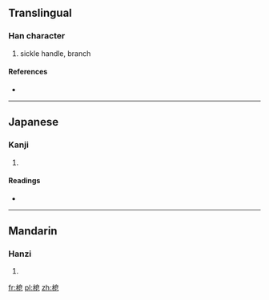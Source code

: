 ==Translingual==

===Han character===
{{Han char|rn=75|rad=木|as=07|sn=11|four=|canj=木竹日心 (DHAP)}}

# sickle handle, branch

====References====
* {{Han ref|kx=0528.200|dkj=14840|dj=0917.080|hdz=21216.050|uh=688E|ud=26766}}

----

==Japanese==

===Kanji===
{{ja-kanji|grade=|rs=木07}}

# {{defn|lang=ja|sort=木07}}

====Readings====
* {{ja-readings|on=[[おう]] (ō), [[ゆう]] (yū), [[よう]] (yō)|kun=[[かまのえ]] (kamanoe), [[えだ]] (eda)}}

----

==Mandarin==

===Hanzi===
{{cmn-hanzi|pin=[[āo]] ([[ao1]])|wg=ao<sup>1</sup>}}

# {{defn|lang=cmn|sort=木07}}

[[fr:梎]]
[[pl:梎]]
[[zh:梎]]